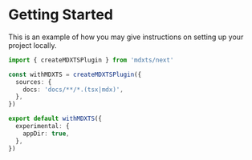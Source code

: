 # Getting Started

This is an example of how you may give instructions on setting up your project locally.

```ts
import { createMDXTSPlugin } from 'mdxts/next'

const withMDXTS = createMDXTSPlugin({
  sources: {
    docs: 'docs/**/*.(tsx|mdx)',
  },
})

export default withMDXTS({
  experimental: {
    appDir: true,
  },
})
```

